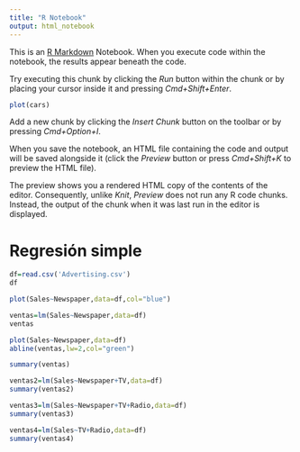 ```yaml
---
title: "R Notebook"
output: html_notebook
---
```


This is an [R Markdown](http://rmarkdown.rstudio.com) Notebook. When you execute code within the notebook, the results appear beneath the code.

Try executing this chunk by clicking the *Run* button within the chunk or by placing your cursor inside it and pressing *Cmd+Shift+Enter*.

```r
plot(cars)
```

Add a new chunk by clicking the *Insert Chunk* button on the toolbar or by pressing *Cmd+Option+I*.

When you save the notebook, an HTML file containing the code and output will be saved alongside it (click the *Preview* button or press *Cmd+Shift+K* to preview the HTML file).

The preview shows you a rendered HTML copy of the contents of the editor. Consequently, unlike *Knit*, *Preview* does not run any R code chunks. Instead, the output of the chunk when it was last run in the editor is displayed.

# Regresión simple

```r

df=read.csv('Advertising.csv')
df
```

```r
plot(Sales~Newspaper,data=df,col="blue")
```

```r
ventas=lm(Sales~Newspaper,data=df)
ventas
```

```r
plot(Sales~Newspaper,data=df)
abline(ventas,lw=2,col="green")
```

```r
summary(ventas)
```

```r

ventas2=lm(Sales~Newspaper+TV,data=df)
summary(ventas2)
```

```r
ventas3=lm(Sales~Newspaper+TV+Radio,data=df)
summary(ventas3)
```

```r
ventas4=lm(Sales~TV+Radio,data=df)
summary(ventas4)
```

